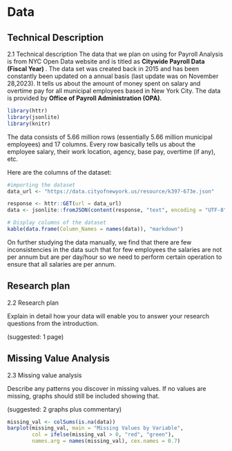 # Data

## Technical Description
2.1 Technical description
The data that we plan on using for Payroll Analysis is from NYC Open Data website and is titled as  **Citywide Payroll Data (Fiscal Year) **. The data set was created back in 2015 and has been constantly been updated on a annual basis (last update was on November 28,2023). It tells us about the amount of money spent on salary and overtime pay for all municipal employees based in New York City. The data is provided by **Office of Payroll Administration (OPA)**. 
```r
library(httr)
library(jsonlite)
library(knitr)
```


The data consists of 5.66 million rows (essentially 5.66 million municipal employees) and 17 columns. Every row basically tells us about the employee salary, their work location, agency, base pay, overtime (if any), etc. 

Here are the columns of the dataset:

```r
#importing the dataset
data_url <- "https://data.cityofnewyork.us/resource/k397-673e.json"

response <- httr::GET(url = data_url)
data <- jsonlite::fromJSON(content(response, "text", encoding = "UTF-8"))

# Display columns of the dataset
kable(data.frame(Column_Names = names(data)), "markdown")

```

On further studying the data manually, we find that there are few inconsistencies in the data such that for few employees the salaries are not per annum but are per day/hour so we need to perform certain operation to ensure that all salaries are per annum.

## Research plan
2.2 Research plan

Explain in detail how your data will enable you to answer your research questions from the introduction. 

(suggested: 1 page)

## Missing Value Analysis
2.3 Missing value analysis

Describe any patterns you discover in missing values. If no values are missing, graphs should still be included showing that.

(suggested: 2 graphs plus commentary)

```r
missing_val <- colSums(is.na(data))
barplot(missing_val, main = "Missing Values by Variable", 
        col = ifelse(missing_val > 0, "red", "green"), 
        names.arg = names(missing_val), cex.names = 0.7)

```



